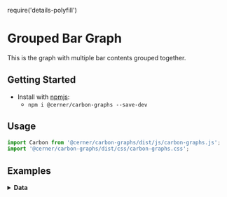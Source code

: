 
require('details-polyfill')

# Grouped Bar Graph
This is the graph with multiple bar contents grouped together.

## Getting Started

- Install with [npmjs](https://www.npmjs.com):
  - `npm i @cerner/carbon-graphs --save-dev`

## Usage
```jsx
import Carbon from '@cerner/carbon-graphs/dist/js/carbon-graphs.js';
import '@cerner/carbon-graphs/dist/css/carbon-graphs.css';
```
## Examples
<BarGraph />

<details>
<summary style={{fontSize: 24 }}>
<b>Data</b>
</summary>

### Graph Config object
<GraphConfig />

### Data object
#### Dataset 1
<DataObject1 />

#### Dataset 2
<DataObject2 />

#### Dataset 3
<DataObject3 />

</details>